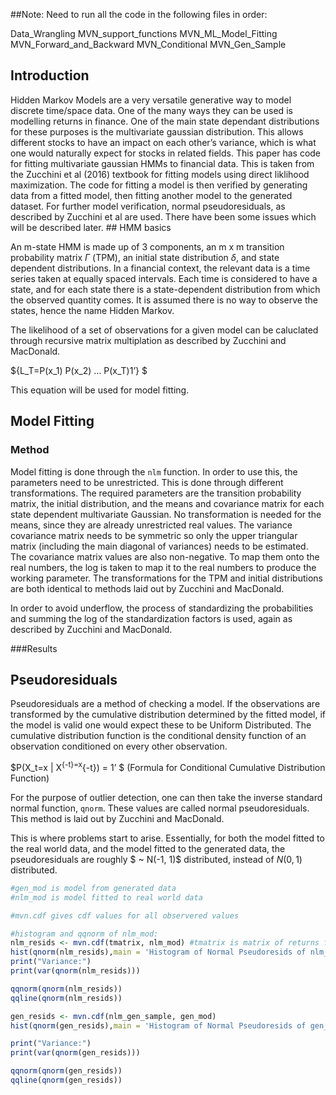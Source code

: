 ##Note:
Need to run all the code in the following files in order:

Data_Wrangling
MVN_support_functions
MVN_ML_Model_Fitting
MVN_Forward_and_Backward
MVN_Conditional
MVN_Gen_Sample



## Introduction
Hidden Markov Models are a very versatile generative way to model
discrete time/space data. One of the many ways they can be used is
modelling returns in finance. One of the main state dependant
distributions for these purposes is the multivariate gaussian
distribution. This allows different stocks to have an impact on
each other's variance, which is what one would naturally expect for
stocks in related fields. This paper has code for fitting multivariate
gaussian HMMs to financial data. This is taken from the Zucchini et al
(2016) textbook for fitting models using direct liklihood maximization.
The code for fitting a model is then verified by generating data from a
fitted model, then fitting another model to the generated dataset. For
further model verification, normal pseudoresiduals, as described by
Zucchini et al are used. There have been some issues which will be
described later.
## HMM basics

An m-state HMM is made up of 3 components, an m x m transition probability matrix $\Gamma$ (TPM), an initial state distribution $\delta$, and state dependent distributions. In a financial context, the relevant data is a time series taken at equally spaced intervals. Each time is considered to have a state, and for each state there is a state-dependent distribution from which the observed quantity comes. It is assumed there is no way to observe the states, hence the name Hidden Markov.

The likelihood of a set of observations for a given model can be caluclated through recursive matrix multiplation as described by Zucchini and MacDonald.

\${L_T=\delta P(x_1) \Gamma P(x_2) ... \Gamma P(x_T)1'} \$

This equation will be used for model fitting.

## Model Fitting

### Method

Model fitting is done through the `nlm` function. In order to use this, the parameters need to be unrestricted. This is done through different transformations. The required parameters are the transition probability matrix, the initial distribution, and the means and covariance matrix for each state dependent multivariate Gaussian. No transformation is needed for the means, since they are already unrestricted real values. The variance covariance matrix needs to be symmetric so only the upper triangular matrix (including the main diagonal of variances) needs to be estimated. The covariance matrix values are also non-negative. To map them onto the real numbers, the log is taken to map it to the real numbers to produce the working parameter. The transformations for the TPM and initial distributions are both identical to methods laid out by Zucchini and MacDonald.

In order to avoid underflow, the process of standardizing the probabilities and summing the log of the standardization factors is used, again as described by Zucchini and MacDonald.

###Results

## Pseudoresiduals

Pseudoresiduals are a method of checking a model. If the observations are transformed by the cumulative distribution determined by the fitted model, if the model is valid one would expect these to be Uniform Distributed. The cumulative distribution function is the conditional density function of an observation conditioned on every other observation.

\$P(X_t=x \| X^{-t}=x^{-t}) = \frac{\alpha_{t-1} \Gamma P(x) \beta_t}{\alpha_{t-1} \Gamma \beta_t} 1' \$ (Formula for Conditional Cumulative Distribution Function)

For the purpose of outlier detection, one can then take the inverse standard normal function, `qnorm`. These values are called normal pseudoresiduals. This method is laid out by Zucchini and MacDonald.

This is where problems start to arise. Essentially, for both the model fitted to the real world data, and the model fitted to the generated data, the pseudoresiduals are roughly \$ \~ N(-1, 1)\$ distributed, instead of $N(0,1)$ distributed.

```r
#gen_mod is model from generated data
#nlm_mod is model fitted to real world data

#mvn.cdf gives cdf values for all observered values

#histogram and qqnorm of nlm_mod:
nlm_resids <- mvn.cdf(tmatrix, nlm_mod) #tmatrix is matrix of returns for 100 days
hist(qnorm(nlm_resids),main = 'Histogram of Normal Pseudoresids of nlm_mod')
print("Variance:")
print(var(qnorm(nlm_resids)))
```

```r
qqnorm(qnorm(nlm_resids))
qqline(qnorm(nlm_resids))
```

```r

gen_resids <- mvn.cdf(nlm_gen_sample, gen_mod)
hist(qnorm(gen_resids),main = 'Histogram of Normal Pseudoresids of gen_mod')

print("Variance:")
print(var(qnorm(gen_resids)))
```

```r
qqnorm(qnorm(gen_resids))
qqline(qnorm(gen_resids))
```
